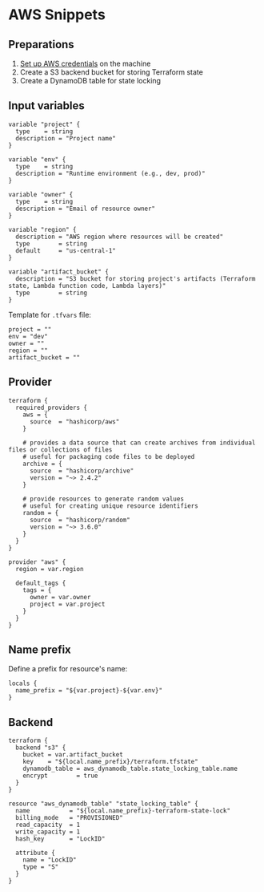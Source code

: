 # AWS Snippets

## Preparations

1. [Set up AWS credentials](../aws/dev-tools/aws-cli.mdx#set-up-aws-credentials) on the machine
2. Create a S3 backend bucket for storing Terraform state
3. Create a DynamoDB table for state locking


## Input variables

```hcl filename="variables.tf"
variable "project" {
  type    = string
  description = "Project name"
}

variable "env" {
  type    = string
  description = "Runtime environment (e.g., dev, prod)"
}

variable "owner" {
  type    = string
  description = "Email of resource owner"
}

variable "region" {
  description = "AWS region where resources will be created"
  type        = string
  default     = "us-central-1"
}

variable "artifact_bucket" {
  description = "S3 bucket for storing project's artifacts (Terraform state, Lambda function code, Lambda layers)"
  type        = string
}
```

Template for `.tfvars` file:
```hcl filename="params.tfvars"
project = ""
env = "dev"
owner = ""
region = ""
artifact_bucket = ""
```


## Provider

```hcl filename="provider.tf"
terraform {
  required_providers {
    aws = {
      source  = "hashicorp/aws"
    }

    # provides a data source that can create archives from individual files or collections of files
    # useful for packaging code files to be deployed
    archive = {
      source  = "hashicorp/archive"
      version = "~> 2.4.2"
    }

    # provide resources to generate random values
    # useful for creating unique resource identifiers
    random = {
      source  = "hashicorp/random"
      version = "~> 3.6.0"
    }
  }
}

provider "aws" {
  region = var.region

  default_tags {
    tags = {
      owner = var.owner
      project = var.project
    }
  }
}
```


## Name prefix

Define a prefix for resource's name:
```hcl filename="locals.tf"
locals {
  name_prefix = "${var.project}-${var.env}"
}
```


## Backend

```hcl filename="backend.tf"
terraform {
  backend "s3" {
    bucket = var.artifact_bucket
    key    = "${local.name_prefix}/terraform.tfstate"
    dynamodb_table = aws_dynamodb_table.state_locking_table.name
    encrypt        = true
  }
}

resource "aws_dynamodb_table" "state_locking_table" {
  name           = "${local.name_prefix}-terraform-state-lock"
  billing_mode   = "PROVISIONED"
  read_capacity  = 1
  write_capacity = 1
  hash_key       = "LockID"

  attribute {
    name = "LockID"
    type = "S"
  }
}
```
